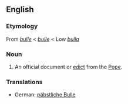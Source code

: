 ==English==

===Etymology===
From {{ME.}} ''[[bulle]]'' < {{OF.}} ''[[bulle]]'' < Low {{L.}} ''[[bulla]]''

===Noun===
{{rfc-level|Noun at L4+ not in L3 POS section}}
{{en-noun}}

# An official document or [[edict]] from the [[Pope]].

===Translations===
*German: [[päbstliche Bulle]] {{f}}